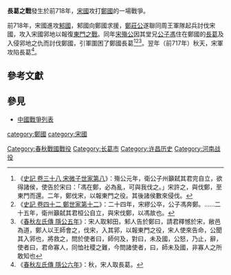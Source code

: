{{Infobox Military Conflict
|conflict=長葛之戰
|partof=
|date=前718年
|place=[[長葛|長葛]]
|result=宋軍攻陷長葛
|combatant1=[[宋國|宋國]]
|combatant2=[[鄭國|鄭國]]
|commander1=[[宋殤公|宋殤公]]
|commander2=[[宋莊公|公子馮]]
|strength1=不詳
|strength2=不詳
|casualties1=不詳
|casualties2=不詳
}}

'''長葛之戰'''發生於前718年，[[宋國|宋國]]攻打[[鄭國|鄭國]]的一場戰爭。

前718年，宋國進攻[[邾國|邾國]]，邾國向鄭國求援，[[鄭莊公|鄭莊公]]遂聯同周王軍隊起兵討伐宋國，攻入宋國郛地以報復[[東門之戰|東門之戰]]。同年[[宋殤公|宋殤公]]因其堂兄[[宋莊公|公子馮]]住在鄭國的[[長葛|長葛]]及入侵郛地之仇而討伐鄭國，引軍圍困了鄭國長葛<ref>《[[s:史記/卷038|史記 卷三十八 宋微子世家第八]]》：殤公元年，衛公子州籲弑其君完自立，欲得諸侯，使告於宋曰：「馮在鄭，必為亂，可與我伐之。」宋許之，與伐鄭，至東門而還。二年，鄭伐宋，以報東門之役。其後諸侯數來侵伐。</ref><ref>《[[s:史記/卷042|史記 卷四十二 鄭世家第十二]]》：二十四年，宋繆公卒，公子馮奔鄭。……二十五年，衛州籲弑其君桓公自立，與宋伐鄭，以馮故也。</ref><ref>《[[s:春秋左氏傳/隱公|春秋左氏傳 隱公五年]]》：宋人取邾田，邾人告於鄭曰，請君釋憾於宋，敝邑為道，鄭人以王師會之，伐宋，入其郛，以報東門之役，宋人使來告命，公聞其入郛也，將救之，問於使者曰，師何及，對曰，未及國，公怒，乃止，辭，使者曰，君命寡人，同恤社稷之難，今問諸使者，曰，師未及國，非寡人之所敢知也</ref>。翌年（前717年）秋天，宋軍攻陷長葛<ref>《[[s:春秋左氏傳/隱公|春秋左氏傳 隱公六年]]》：秋，宋人取長葛。</ref>。

==參考文獻==
{{reflist}}

==參見==
*[[中國戰爭列表|中國戰爭列表]]

[[category:鄭國|category:鄭國]]
[[category:宋國|category:宋國]]
[[Category:春秋戰國戰役|Category:春秋戰國戰役]]
[[Category:长葛市|Category:长葛市]]
[[Category:许昌历史|Category:许昌历史]]
[[Category:河南战役|Category:河南战役]]